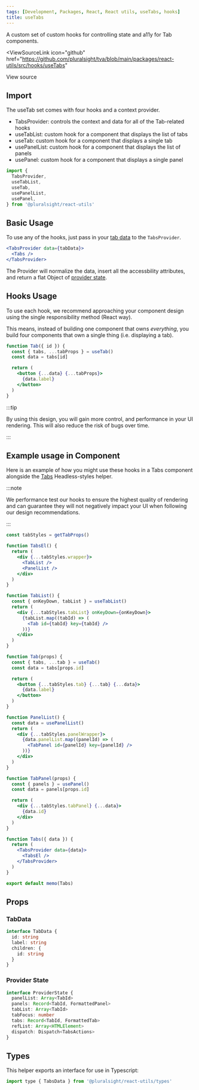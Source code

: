 ```yaml
---
tags: [Development, Packages, React, React utils, useTabs, hooks]
title: useTabs
---
```



A custom set of custom hooks for controlling state and a11y for Tab components.

<ViewSourceLink
  icon="github"
  href="https://github.com/pluralsight/tva/blob/main/packages/react-utils/src/hooks/useTabs"
>
  View source
</ViewSourceLink>

## Import

The useTab set comes with four hooks and a context provider.

- TabsProvider: controls the context and data for all of the Tab-related hooks
- useTabList: custom hook for a component that displays the list of tabs
- useTab: custom hook for a component that displays a single tab
- usePanelList: custom hook for a component that displays the list of panels
- usePanel: custom hook for a component that displays a single panel

```javascript
import {
  TabsProvider,
  useTabList,
  useTab,
  usePanelList,
  usePanel,
} from '@pluralsight/react-utils'
```

## Basic Usage

To use any of the hooks, just pass in your [tab data](#tabdata) to the `TabsProvider`.

```jsx
<TabsProvider data={tabData}>
  <Tabs />
</TabsProvider>
```

The Provider will normalize the data, insert all the accessbility attributes, and return a flat Object of [provider state](#provider-state).

## Hooks Usage

To use each hook, we recommend approaching your component design using the single responsibility method (React way).

This means, instead of building one component that owns _everything_, you build four components that own a single thing (i.e. displaying a tab).

```jsx
function Tab({ id }) {
  const { tabs, ...tabProps } = useTab()
  const data = tabs[id]

  return (
    <button {...data} {...tabProps}>
      {data.label}
    </button>
  )
}
```

:::tip

By using this design, you will gain more control, and performance in your UI rendering. This will also reduce the risk of bugs over time.

:::

## Example usage in Component

Here is an example of how you might use these hooks in a Tabs component alongside the [Tabs](../headless-styles/Tabs.mdx) Headless-styles helper.

:::note

We performance test our hooks to ensure the highest quality of rendering and can guarantee they will not negatively impact your UI when following our design recommendations.

:::

```jsx
const tabStyles = getTabProps()

function TabsEl() {
  return (
    <div {...tabStyles.wrapper}>
      <TabList />
      <PanelList />
    </div>
  )
}

function TabList() {
  const { onKeyDown, tabList } = useTabList()
  return (
    <div {...tabStyles.tabList} onKeyDown={onKeyDown}>
      {tabList.map((tabId) => (
        <Tab id={tabId} key={tabId} />
      ))}
    </div>
  )
}

function Tab(props) {
  const { tabs, ...tab } = useTab()
  const data = tabs[props.id]

  return (
    <button {...tabStyles.tab} {...tab} {...data}>
      {data.label}
    </button>
  )
}

function PanelList() {
  const data = usePanelList()
  return (
    <div {...tabStyles.panelWrapper}>
      {data.panelList.map((panelId) => (
        <TabPanel id={panelId} key={panelId} />
      ))}
    </div>
  )
}

function TabPanel(props) {
  const { panels } = usePanel()
  const data = panels[props.id]

  return (
    <div {...tabStyles.tabPanel} {...data}>
      {data.id}
    </div>
  )
}

function Tabs({ data }) {
  return (
    <TabsProvider data={data}>
      <TabsEl />
    </TabsProvider>
  )
}

export default memo(Tabs)
```

## Props

### TabData

```typescript
interface TabData {
  id: string
  label: string
  children: {
    id: string
  }
}
```

### Provider State

```typescript
interface ProviderState {
  panelList: Array<TabId>
  panels: Record<TabId, FormattedPanel>
  tabList: Array<TabId>
  tabFocus: number
  tabs: Record<TabId, FormattedTab>
  refList: Array<HTMLElement>
  dispatch: Dispatch<TabsActions>
}
```

## Types

This helper exports an interface for use in Typescript:

```jsx
import type { TabsData } from '@pluralsight/react-utils/types'
```
